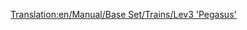 [[Translation:en/Manual/Base Set/Trains/Lev3 'Pegasus']]
{{es/Manual/Base Set/Trains/Trenes|Imagen=[[File:en/Manual/Base Set/Trains/Lev3pegasus.png]]
|Nombre=Lev3 'Pegasus'
|Precio=192.186 € (96.093 £)
|Velocidad=480 km/h (300 mph)
|Peso=130 t
|Potencia=15.000 CV (11,185 kW)
|Coste-anual=7.142 € (3.571 £)
|Diseño=2035
|Duración=20
|Capacidad=--
|Descripción=Todavía no hay una descripción disponible sobre esta máquina de tren. Si usted sabe algo acerca de este tren, no dude en editar esta página y añadirlo.
|Vida-real=No existe todavía un equivalente de la vida real para este tren. Tal vez en algunos años, cuando la [https://www.wikipedia.org/wiki/es:Tren de levitación magnética levitación magnética] se haya convertido en una tecnología real, quizás usted pueda poner una máquina MagLew de tercera generación aquí.
}}
